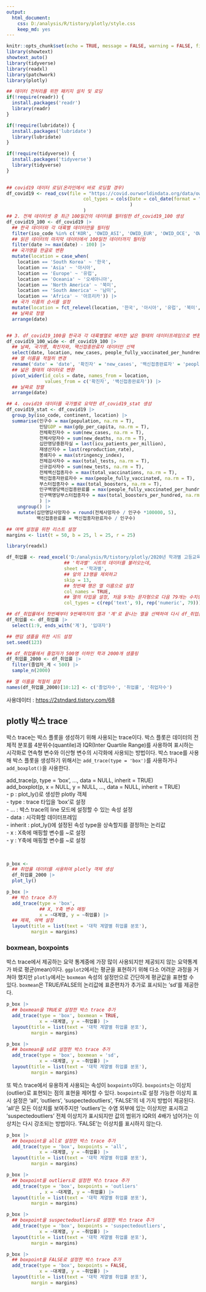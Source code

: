 ```yaml
---
output:
  html_document:
    css: D:/analysis/R/tistory/plotly/style.css
    keep_md: yes
---
```


```r
knitr::opts_chunk$set(echo = TRUE, message = FALSE, warning = FALSE, fig.width = 6.5, dpi = 130)
library(showtext)
showtext_auto()
library(tidyverse)
library(readxl)
library(patchwork)
library(plotly)
```


```r
## 데이터 전처리를 위한 패키지 설치 및 로딩
if(!require(readr)) {
  install.packages('readr')
  library(readr)
}

if(!require(lubridate)) {
  install.packages('lubridate')
  library(lubridate)
}

if(!require(tidyverse)) {
  install.packages('tidyverse')
  library(tidyverse)
}

                      
## covid19 데이터 로딩(온라인에서 바로 로딩할 경우)
df_covid19 <- read_csv(file = "https://covid.ourworldindata.org/data/owid-covid-data.csv",
                            col_types = cols(Date = col_date(format = "%Y-%m-%d")
                                             )
                            )
## 2. 전체 데이터셋 중 최근 100일간의 데이터를 필터링한 df_covid19_100 생성
df_covid19_100 <- df_covid19 |> 
  ## 한국 데이터와 각 대륙별 데이터만을 필터링
  filter(iso_code %in% c('KOR', 'OWID_ASI', 'OWID_EUR', 'OWID_OCE', 'OWID_NAM', 'OWID_SAM', 'OWID_AFR')) |>
  ## 읽은 데이터의 마지막 데이터에서 100일전 데이터까지 필터링
  filter(date >= max(date) - 100) |>
  ## 국가명을 한글로 변환
  mutate(location = case_when(
    location == 'South Korea' ~ '한국', 
    location == 'Asia' ~ '아시아', 
    location == 'Europe' ~ '유럽', 
    location == 'Oceania' ~ '오세아니아', 
    location == 'North America' ~ '북미', 
    location == 'South America' ~ '남미', 
    location == 'Africa' ~ '아프리카')) |>
  ## 국가 이름의 순서를 설정 
  mutate(location = fct_relevel(location, '한국', '아시아', '유럽', '북미', '남미', '아프리카', '오세아니아')) |>
  ## 날짜로 정렬
  arrange(date)


## 3. df_covid19_100을 한국과 각 대륙별열로 배치한 넓은 형태의 데이터프레임으로 변환
df_covid19_100_wide <- df_covid19_100 |>
  ## 날짜, 국가명, 확진자와, 백신접종완료자 데이터만 선택
  select(date, location, new_cases, people_fully_vaccinated_per_hundred) |>
  ## 열 이름을 적절히 변경
  rename('date' = 'date', '확진자' = 'new_cases', '백신접종완료자' = 'people_fully_vaccinated_per_hundred') |>
  ## 넓은 형태의 데이터로 변환
  pivot_wider(id_cols = date, names_from = location, 
              values_from = c('확진자', '백신접종완료자')) |>
  ## 날짜로 정렬
  arrange(date)

## 4. covid19 데이터를 국가별로 요약한 df_covid19_stat 생성
df_covid19_stat <- df_covid19 |> 
  group_by(iso_code, continent, location) |>
  summarise(인구수 = max(population, na.rm = T), 
            인당GDP = max(gdp_per_capita, na.rm = T),
            전체확진자수 = sum(new_cases, na.rm = T),
            전체사망자수 = sum(new_deaths, na.rm = T), 
            십만명당중환자실 = last(icu_patients_per_million),
            재생산지수 = last(reproduction_rate),
            봉쇄지수 = max(stringency_index), 
            전체검사자수 = max(total_tests, na.rm = T), 
            신규검사자수 = sum(new_tests, na.rm = T),
            전체백신접종자수 = max(total_vaccinations, na.rm = T),
            백신접종자완료자수 = max(people_fully_vaccinated, na.rm = T),
            부스터접종자수 = max(total_boosters, na.rm = T),
            인구백명당백신접종완료률 = max(people_fully_vaccinated_per_hundred, na.rm = T),
            인구백명당부스터접종자수 = max(total_boosters_per_hundred, na.rm = T)
            ) |> 
    ungroup() |>
    mutate(십만명당사망자수 = round(전체사망자수 / 인구수 *100000, 5),
           백신접종완료률 = 백신접종자완료자수 / 인구수)

## 여백 설정을 위한 리스트 설정
margins <- list(t = 50, b = 25, l = 25, r = 25)

library(readxl)

df_취업률 <- read_excel('D:/analysis/R/tistory/plotly/2020년 학과별 고등교육기관 취업통계.xlsx', 
                     ## '학과별' 시트의 데이터를 불러오는데,
                     sheet = '학과별',
                     ## 앞의 13행을 제외하고
                     skip = 13, 
                     ## 첫번째 행은 열 이름으로 설정
                     col_names = TRUE, 
                     ## 열의 타입을 설정, 처음 9개는 문자형으로 다음 79개는 수치형으로 설정
                     col_types = c(rep('text', 9), rep('numeric', 79)))

## df_취업률에서 첫번째부터 9번째까지의 열과 '계'로 끝나는 열을 선택하여 다시 df_취업률에 저장
df_취업률 <- df_취업률 |> 
  select(1:9, ends_with('계'), '입대자')

## 랜덤 샘플을 위한 시드 설정
set.seed(123)

## df_취업률에서 졸업자가 500명 이하인 학과 2000개 샘플링
df_취업률_2000 <- df_취업률 |> 
  filter(졸업자_계 < 500) |> 
  sample_n(2000)

## 열 이름을 적절히 설정
names(df_취업률_2000)[10:12] <- c('졸업자수', '취업률', '취업자수')

```

사용데이터 : <https://2stndard.tistory.com/68>

## plotly 박스 trace

박스 trace는 박스 플롯을 생성하기 위해 사용되는 trace이다. 박스 플롯은 데이터의 전체적 분포를 4분위수(quantile)과 IQR(Inter Quartile Range)를 사용하여 표시하는 시각화로 연속형 변수와 이산형 변수의 시각화에 사용되는 방법이다. 박스 trace를 사용해 박스 플롯을 생성하기 위해서는 `add_trace(type = 'box')`를 사용하거나 `add_boxplot()`을 사용한다.

::: {.comment}
add_trace(p, type = 'box', ..., data = NULL, inherit = TRUE)\
add_boxplot(p, x = NULL, y = NULL, ..., data = NULL, inherit = TRUE)\
- p : plot_ly()로 생성한 plotly 객체\
- type : trace 타입을 'box'로 설정\
- ... : 박스 trace의 line 모드에 설정할 수 있는 속성 설정\
- data : 시각화할 데이터프레임\
- inherit : plot_ly()에 설정된 속성 type을 상속할지를 결정하는 논리값\
- x : X축에 매핑할 변수를 \~로 설정\
- y : Y축에 매핑할 변수를 \~로 설정\
:::
\


```r
p_box <- 
  ## 취업률 데이터를 사용하여 plotly 객체 생성
  df_취업률_2000 |> 
  plot_ly()

p_box |> 
  ## 박스 trace 추가
  add_trace(type = 'box', 
            ## X, Y축 변수 매핑
            x = ~대계열, y = ~취업률) |>
  ## 제목, 여백 설정
  layout(title = list(text = '대학 계열별 취업률 분포'), 
         margin = margins)
```


### boxmean, boxpoints

박스 trace에서 제공하는 요약 통계중에 가장 많이 사용되지만 제공되지 않는 요약통계가 바로 평균(mean)이다. `ggplot2`에서는 평균을 표현하기 위해 다소 어려운 과정을 거쳐야 했지만 `plotly`에서는 `boxmean` 속성의 설정만으로 간단하게 평균값을 표현할 수 있다. `boxmean`은 TRUE/FALSE의 논리값에 표준편차가 추가로 표시되는 'sd'를 제공한다.

```r
p_box |> 
  ## boxmean을 TRUE로 설정한 박스 trace 추가
  add_trace(type = 'box', boxmean = TRUE, 
            x = ~대계열, y = ~취업률) |>
  layout(title = list(text = '대학 계열별 취업률 분포'), 
         margin = margins)
```


```r
p_box |> 
  ## boxmean을 sd로 설정한 박스 trace 추가
  add_trace(type = 'box', boxmean = 'sd', 
            x = ~대계열, y = ~취업률) |>
  layout(title = list(text = '대학 계열별 취업률 분포'), 
         margin = margins)
```


또 박스 trace에서 유용하게 사용되는 속성이 `boxpoints`이다. `boxpoints`는 이상치(outlier)로 표현되는 점의 표현을 제어할 수 있다. `boxpoints`로 설정 가능한 이상치 표시 설정은 'all', 'outliers', 'suspectedoutliers', 'FALSE'의 네 가지 방법이 제공된다. 'all'은 모든 이상치를 보여주지만 'outliers'는 수염 외부에 있는 이상치만 표시하고 'suspectedoutliers' 전체 이상치가 표시되지만 값의 범위가 IQR의 4배가 넘어가는 이상치는 다시 강조되는 방법이다. 'FALSE'는 이상치를 표시하지 않는다.

```r
p_box |> 
  ## boxpoint을 all로 설정한 박스 trace 추가
  add_trace(type = 'box', boxpoints = 'all', 
            x = ~대계열, y = ~취업률) |>
  layout(title = list(text = '대학 계열별 취업률 분포'), 
         margin = margins)
```


```r
p_box |> 
  ## boxpoint을 outliers로 설정한 박스 trace 추가
  add_trace(type = 'box', boxpoints = 'outliers' 
            , x = ~대계열, y = ~취업률) |>
  layout(title = list(text = '대학 계열별 취업률 분포'), 
         margin = margins)
```


```r
p_box |> 
  ## boxpoint을 suspectedoutliers로 설정한 박스 trace 추가
  add_trace(type = 'box', boxpoints = 'suspectedoutliers', 
            x = ~대계열, y = ~취업률) |>
  layout(title = list(text = '대학 계열별 취업률 분포'), 
         margin = margins)
```


```r
p_box |> 
  ## boxpoint을 FALSE로 설정한 박스 trace 추가
  add_trace(type = 'box', boxpoints = FALSE, 
            x = ~대계열, y = ~취업률) |>
  layout(title = list(text = '대학 계열별 취업률 분포'), 
         margin = margins)
```

